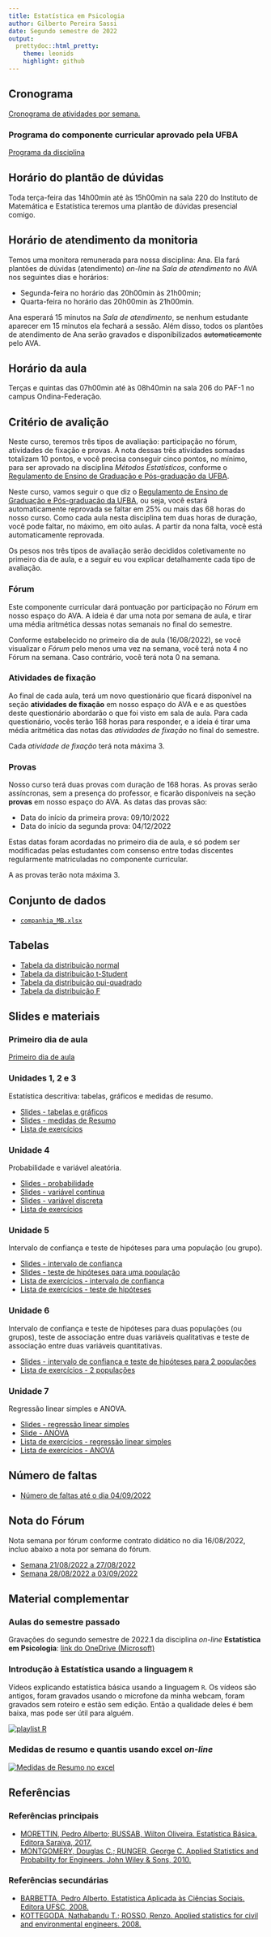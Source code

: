 ```yaml
---
title: Estatística em Psicologia 
author: Gilberto Pereira Sassi
date: Segundo semestre de 2022
output:
  prettydoc::html_pretty:
    theme: leonids
    highlight: github
---
```


## Cronograma

[Cronograma de atividades por semana.](cronograma-matc65.xlsx)

### Programa do componente curricular aprovado pela UFBA

[Programa da disciplina](https://est.ufba.br/sites/est.ufba.br/files/matc65_-_estatistica_em_psicologia.pdf)

## Horário do plantão de dúvidas

Toda terça-feira das 14h00min até às 15h00min na sala 220 do Instituto de Matemática e Estatística teremos uma plantão de dúvidas presencial comigo.

## Horário de atendimento da monitoria

Temos uma monitora remunerada para nossa disciplina: Ana. Ela fará plantões de dúvidas (atendimento) _on-line_ na _Sala de atendimento_ no AVA nos seguintes dias e horários:

* Segunda-feira no horário das 20h00min às 21h00min;
* Quarta-feira no horário das 20h00min às 21h00min.

Ana esperará 15 minutos na _Sala de atendimento_, se nenhum estudante aparecer em 15 minutos ela fechará a sessão. Além disso, todos os plantões de atendimento de Ana serão gravados e disponibilizados ~~automaticamente~~ pelo AVA.

## Horário da aula

Terças e quintas das 07h00min até às 08h40min na sala 206 do PAF-1 no campus Ondina-Federação.

## Critério de avalição

Neste curso, teremos três tipos de avaliação: participação no fórum, atividades de fixação e provas. A nota dessas três atividades somadas totalizam 10 pontos, e você precisa conseguir cinco pontos, no mínimo, para ser aprovado na disciplina *Métodos Estatísticos*, conforme o [Regulamento de Ensino de Graduação e Pós-graduação da UFBA](https://www.ufba.br/sites/portal.ufba.br/files/Resolucao_n_012015_REGPG_atualizado_01-04-2015%29.pdf). 

Neste curso, vamos seguir o que diz o [Regulamento de Ensino de Graduação e Pós-graduação da UFBA](https://www.ufba.br/sites/portal.ufba.br/files/Resolucao_n_012015_REGPG_atualizado_01-04-2015%29.pdf), ou seja, você estará automaticamente reprovada se faltar em 25% ou mais das 68 horas do nosso curso. Como cada aula nesta disciplina tem duas horas de duração, você pode faltar, no máximo, em oito aulas. A partir da nona falta, você está automaticamente reprovada.

Os pesos nos três tipos de avaliação serão decididos coletivamente no primeiro dia de aula, e a seguir eu vou explicar detalhamente cada tipo de avaliação.

### Fórum

Este componente curricular dará pontuação por participação no _Fórum_ em nosso espaço do AVA. A ideia é dar uma nota por semana de aula, e tirar uma média aritmética dessas notas semanais no final do semestre.

Conforme estabelecido no primeiro dia de aula (16/08/2022), se você visualizar o _Fórum_ pelo menos uma vez na semana, você terá nota 4 no Fórum na semana. Caso contrário, você terá nota 0 na semana.

### Atividades de fixação

Ao final de cada aula, terá um novo questionário que ficará disponível na seção **atividades de fixação** em nosso espaço do AVA e e as questões deste questionário abordarão o que foi visto em sala de aula. Para cada questionário, vocês terão 168 horas para responder, e a ideia é tirar uma média aritmética das notas das _atividades de fixação_ no final do semestre.

Cada _atividade de fixação_ terá nota máxima 3.

### Provas

Nosso curso terá duas provas com duração de 168 horas. As provas serão assíncronas, sem a presença do professor, e ficarão disponíveis na seção **provas** em nosso espaço do AVA. As datas das provas são:

* Data do início da primeira prova: 09/10/2022
* Data do início da segunda prova: 04/12/2022

Estas datas foram acordadas no primeiro dia de aula, e só podem ser modificadas pelas estudantes com consenso entre todas discentes regularmente matriculadas no componente curricular.

A as provas terão nota máxima 3.

## Conjunto de dados

* [`companhia_MB.xlsx`](companhia_MB.xlsx)

## Tabelas

* [Tabela da distribuição normal](tabela-z.pdf)
* [Tabela da distribuição t-Student](tabela-t-student.pdf)
* [Tabela da distribuição qui-quadrado](tabela-chi-square.pdf)
* [Tabela da distribuição F](tabela-F.pdf)

## Slides e materiais

### Primeiro dia de aula

[Primeiro dia de aula](primeirodia.pdf)

### Unidades 1, 2 e 3

Estatística descritiva: tabelas, gráficos e medidas de resumo.

* [Slides - tabelas e gráficos](graficos.pdf)
* [Slides - medidas de Resumo](medidasResumo.pdf)
* [Lista de exercícios](lista_est_descr.pdf)

### Unidade 4

Probabilidade e variável aleatória.

* [Slides - probabilidade](introProb.pdf)
* [Slides - variável contínua](varContinua.pdf)
* [Slides - variável discreta](varDiscreta.pdf)
* [Lista de exercícios](lista_prob.pdf)

### Unidade 5

Intervalo de confiança e teste de hipóteses para uma população (ou grupo).

* [Slides - intervalo de confiança](intervaloConfianca.pdf)
* [Slides - teste de hipóteses para uma população](testeHipoteses.pdf)
* [Lista de exercícios - intervalo de confiança](lista-ex-ic.pdf)
* [Lista de exercícios - teste de hipóteses](lista-test-1-pop.pdf)


### Unidade 6

Intervalo de confiança e teste de hipóteses para duas populações (ou grupos), teste de associação entre duas variáveis qualitativas e teste de associação entre duas variáveis quantitativas.

* [Slides - intervalo de confiança e teste de hipóteses para 2 populações](testeHipoteses2pop.pdf)
* [Lista de exercícios - 2 populações](lista-test-2-pop.pdf)

### Unidade 7

Regressão linear simples e ANOVA.

* [Slides - regressão linear simples](regressao-linear-simples.pdf)
* [Slide - ANOVA](anova.pdf)
* [Lista de exercícios - regressão linear simples](lista-regressao-simples.pdf)
* [Lista de exercícios - ANOVA](lista-anova.pdf)

## Número de faltas

* [Número de faltas até o dia 04/09/2022](matc65-mes-9-dia-04-ava.xlsx)

## Nota do Fórum

Nota semana por fórum conforme contrato didático no dia 16/08/2022, incluo abaixo a nota por semana do fórum.

* [Semana 21/08/2022 a 27/08/2022](mes-8-dia-21-ava-matc65.xlsx)
* [Semana 28/08/2022 a 03/09/2022](mes-8-dia-28-ava-matc65.xlsx)

## Material complementar

### Aulas do semestre passado

Gravações do segundo semestre de 2022.1 da disciplina _on-line_ **Estatística em Psicologia**: [link do OneDrive (Microsoft)](https://ufbabr-my.sharepoint.com/:f:/g/personal/gilberto_sassi_ufba_br/El3KEB_egadKj-emclcaC9gBgRbGPitxfB9Np71nHvRI9w?e=y0qmCQ)

### Introdução à Estatística usando a linguagem `R`

Vídeos explicando estatística básica usando a linguagem `R`. Os vídeos são antigos, foram gravados usando o microfone da minha webcam, foram gravados sem roteiro e estão sem edição. Então a qualidade deles é bem baixa, mas pode ser útil para alguém.

[![playlist R](https://i.postimg.cc/SKTcWZDn/imagem-yt.jpg)](https://www.youtube.com/watch?v=Fft1b6ceGds&list=PLpjBSKbf4gSr-7iW7CasmVP1IDqxTBa78 "Introduação à Estatística Usando a linguagem R.")

### Medidas de resumo e quantis usando excel _on-line_

[![Medidas de Resumo no excel](https://i.postimg.cc/MGwfgmkt/excel-yt.jpg)](https://youtu.be/RHO79we6FOc "Medidas de resumo e quantis usando excel.")

## Referências 

### Referências principais

* [MORETTIN, Pedro Alberto; BUSSAB, Wilton Oliveira. Estatística Básica. Editora Saraiva, 2017.](bussab.pdf)
* [MONTGOMERY, Douglas C.; RUNGER, George C. Applied Statistics and Probability for Engineers. John Wiley & Sons, 2010.](montgomery.pdf)

### Referências secundárias

* [BARBETTA, Pedro Alberto. Estatística Aplicada às Ciências Sociais. Editora UFSC, 2008.](barbetta.pdf)
* [KOTTEGODA, Nathabandu T.; ROSSO, Renzo. Applied statistics for civil and environmental engineers. 2008.](Kottegoda.pdf)